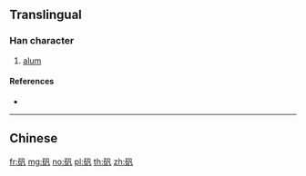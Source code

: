 {{character info/new}}
{{also|礬}}
==Translingual==

===Han character===
{{Han char|rn=112|rad=石|as=03|sn=8|four=|canj=MRHNI}}

# [[alum]]

====References====
* {{Han ref|kx=0827.191|hdz=42418.030|uh=77FE|ud=30718}}

----

==Chinese==
{{zh-see|礬}}

[[fr:矾]]
[[mg:矾]]
[[no:矾]]
[[pl:矾]]
[[th:矾]]
[[zh:矾]]